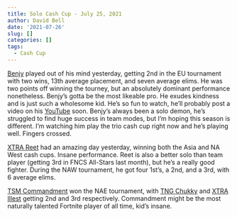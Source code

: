 ```yaml
---
title: Solo Cash Cup - July 25, 2021
author: David Bell
date: '2021-07-26'
slug: []
categories: []
tags:
  - Cash Cup
---
```


[Benjy](https://twitter.com/benjyfishy) played out of his mind yesterday, getting 2nd in the EU tournament with two wins, 13th average placement, and seven average elims. He was two points off winning the tourney, but an absolutely dominant performance nonetheless. Benjy's gotta be the most likeable pro. He exudes kindness and is just such a wholesome kid. He's so fun to watch, he'll probably post a video on his [YouTube](https://www.youtube.com/benjyfishy) soon. Benjy's always been a solo demon, he's struggled to find huge success in team modes, but I'm hoping this season is different. I'm watching him play the trio cash cup right now and he's playing well. Fingers crossed.

[XTRA Reet](https://twitter.com/Reetlol) had an amazing day yesterday, winning both the Asia and NA West cash cups. Insane performance. Reet is also a better solo than team player (getting 3rd in FNCS All-Stars last month), but he's a really good fighter. During the NAW tournament, he got four 1st's, a 2nd, and a 3rd, with 6 average elims.

[TSM Commandment](https://twitter.com/TSM_Commandment) won the NAE tournament, with [TNG Chukky](https://twitter.com/ChuckyWFN) and [XTRA Illest](https://twitter.com/illest_) getting 2nd and 3rd respectively. Commandment might be the most naturally talented Fortnite player of all time, kid's insane. 